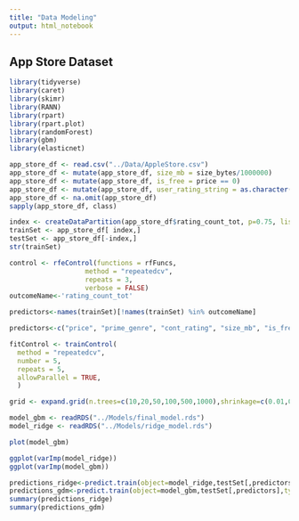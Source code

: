 ```yaml
---
title: "Data Modeling"
output: html_notebook
---
```


## App Store Dataset

```r
library(tidyverse)
library(caret)
library(skimr)
library(RANN)
library(rpart)
library(rpart.plot)
library(randomForest)
library(gbm)
library(elasticnet)

app_store_df <- read.csv("../Data/AppleStore.csv")
app_store_df <- mutate(app_store_df, size_mb = size_bytes/1000000)
app_store_df <- mutate(app_store_df, is_free = price == 0)
app_store_df <- mutate(app_store_df, user_rating_string = as.character(user_rating))
app_store_df <- na.omit(app_store_df)
sapply(app_store_df, class)
```

```r
index <- createDataPartition(app_store_df$rating_count_tot, p=0.75, list=FALSE)
trainSet <- app_store_df[ index,]
testSet <- app_store_df[-index,]
str(trainSet)
```

```r
control <- rfeControl(functions = rfFuncs,
                   method = "repeatedcv",
                   repeats = 3,
                   verbose = FALSE)
outcomeName<-'rating_count_tot'

predictors<-names(trainSet)[!names(trainSet) %in% outcomeName]

predictors<-c("price", "prime_genre", "cont_rating", "size_mb", "is_free")
```

```r
fitControl <- trainControl(
  method = "repeatedcv",
  number = 5,
  repeats = 5,
  allowParallel = TRUE,
  )

grid <- expand.grid(n.trees=c(10,20,50,100,500,1000),shrinkage=c(0.01,0.05,0.1,0.5),n.minobsinnode = c(3,5,10),interaction.depth=c(1,5,10))

model_gbm <- readRDS("../Models/final_model.rds")
model_ridge <- readRDS("../Models/ridge_model.rds")
```

```r
plot(model_gbm)
```

```r
ggplot(varImp(model_ridge))
ggplot(varImp(model_gbm))
```

```r
predictions_ridge<-predict.train(object=model_ridge,testSet[,predictors],type="raw")
predictions_gdm<-predict.train(object=model_gbm,testSet[,predictors],type="raw")
summary(predictions_ridge)
summary(predictions_gdm)
```
